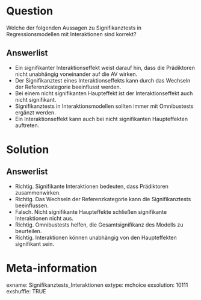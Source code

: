 Question
========
Welche der folgenden Aussagen zu Signifikanztests in Regressionsmodellen mit Interaktionen sind korrekt?

Answerlist
----------
* Ein signifikanter Interaktionseffekt weist darauf hin, dass die Prädiktoren nicht unabhängig voneinander auf die AV wirken.
* Der Signifikanztest eines Interaktionseffekts kann durch das Wechseln der Referenzkategorie beeinflusst werden.
* Bei einem nicht signifikanten Haupteffekt ist der Interaktionseffekt auch nicht signifikant.
* Signifikanztests in Interaktionsmodellen sollten immer mit Omnibustests ergänzt werden.
* Ein Interaktionseffekt kann auch bei nicht signifikanten Haupteffekten auftreten.

Solution
========
Answerlist
----------
* Richtig. Signifikante Interaktionen bedeuten, dass Prädiktoren zusammenwirken.
* Richtig. Das Wechseln der Referenzkategorie kann die Signifikanztests beeinflussen.
* Falsch. Nicht signifikante Haupteffekte schließen signifikante Interaktionen nicht aus.
* Richtig. Omnibustests helfen, die Gesamtsignifikanz des Modells zu beurteilen.
* Richtig. Interaktionen können unabhängig von den Haupteffekten signifikant sein.

Meta-information
================
exname: Signifikanztests_Interaktionen
extype: mchoice 
exsolution: 10111
exshuffle: TRUE
